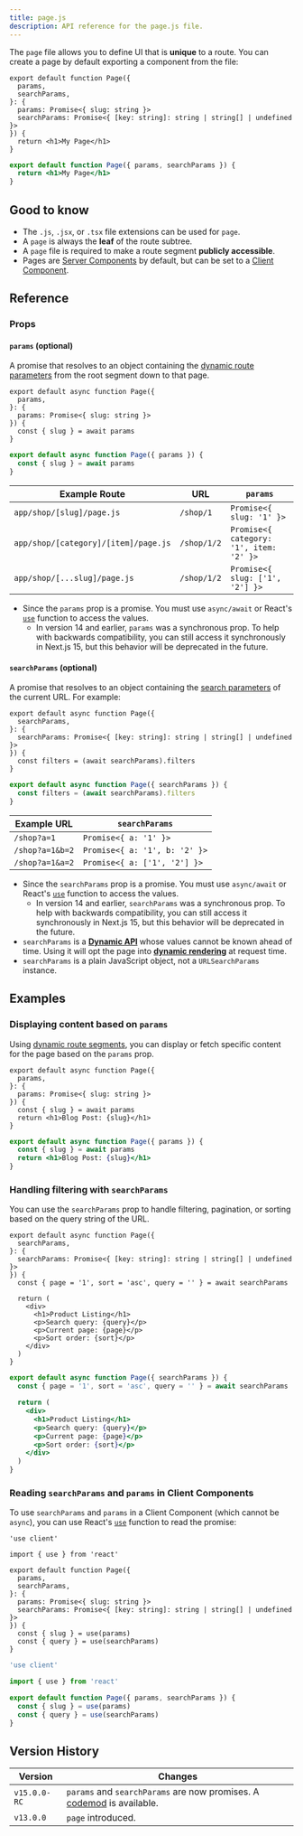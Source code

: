 ```yaml
---
title: page.js
description: API reference for the page.js file.
---
```


The `page` file allows you to define UI that is **unique** to a route. You can create a page by default exporting a component from the file:

```tsx filename="app/blog/[slug]/page.tsx" switcher
export default function Page({
  params,
  searchParams,
}: {
  params: Promise<{ slug: string }>
  searchParams: Promise<{ [key: string]: string | string[] | undefined }>
}) {
  return <h1>My Page</h1>
}
```

```jsx filename="app/blog/[slug]/page.js" switcher
export default function Page({ params, searchParams }) {
  return <h1>My Page</h1>
}
```

## Good to know

- The `.js`, `.jsx`, or `.tsx` file extensions can be used for `page`.
- A `page` is always the **leaf** of the route subtree.
- A `page` file is required to make a route segment **publicly accessible**.
- Pages are [Server Components](https://react.dev/reference/rsc/server-components) by default, but can be set to a [Client Component](https://react.dev/reference/rsc/use-client).

## Reference

### Props

#### `params` (optional)

A promise that resolves to an object containing the [dynamic route parameters](/docs/app/building-your-application/routing/dynamic-routes) from the root segment down to that page.

```tsx filename="app/shop/[slug]/page.tsx" switcher
export default async function Page({
  params,
}: {
  params: Promise<{ slug: string }>
}) {
  const { slug } = await params
}
```

```jsx filename="app/shop/[slug]/page.js" switcher
export default async function Page({ params }) {
  const { slug } = await params
}
```

| Example Route                        | URL         | `params`                                |
| ------------------------------------ | ----------- | --------------------------------------- |
| `app/shop/[slug]/page.js`            | `/shop/1`   | `Promise<{ slug: '1' }>`                |
| `app/shop/[category]/[item]/page.js` | `/shop/1/2` | `Promise<{ category: '1', item: '2' }>` |
| `app/shop/[...slug]/page.js`         | `/shop/1/2` | `Promise<{ slug: ['1', '2'] }>`         |

- Since the `params` prop is a promise. You must use `async/await` or React's [`use`](https://react.dev/reference/react/use) function to access the values.
  - In version 14 and earlier, `params` was a synchronous prop. To help with backwards compatibility, you can still access it synchronously in Next.js 15, but this behavior will be deprecated in the future.

#### `searchParams` (optional)

A promise that resolves to an object containing the [search parameters](https://developer.mozilla.org/docs/Learn/Common_questions/What_is_a_URL#parameters) of the current URL. For example:

```tsx filename="app/shop/page.tsx" switcher
export default async function Page({
  searchParams,
}: {
  searchParams: Promise<{ [key: string]: string | string[] | undefined }>
}) {
  const filters = (await searchParams).filters
}
```

```jsx filename="app/shop/page.js" switcher
export default async function Page({ searchParams }) {
  const filters = (await searchParams).filters
}
```

| Example URL     | `searchParams`                |
| --------------- | ----------------------------- |
| `/shop?a=1`     | `Promise<{ a: '1' }>`         |
| `/shop?a=1&b=2` | `Promise<{ a: '1', b: '2' }>` |
| `/shop?a=1&a=2` | `Promise<{ a: ['1', '2'] }>`  |

- Since the `searchParams` prop is a promise. You must use `async/await` or React's [`use`](https://react.dev/reference/react/use) function to access the values.
  - In version 14 and earlier, `searchParams` was a synchronous prop. To help with backwards compatibility, you can still access it synchronously in Next.js 15, but this behavior will be deprecated in the future.
- `searchParams` is a **[Dynamic API](/docs/app/building-your-application/rendering/server-components#dynamic-apis)** whose values cannot be known ahead of time. Using it will opt the page into **[dynamic rendering](/docs/app/building-your-application/rendering/server-components#dynamic-rendering)** at request time.
- `searchParams` is a plain JavaScript object, not a `URLSearchParams` instance.

## Examples

### Displaying content based on `params`

Using [dynamic route segments](/docs/app/building-your-application/routing/dynamic-routes), you can display or fetch specific content for the page based on the `params` prop.

```tsx filename="app/blog/[slug]/page.tsx" switcher
export default async function Page({
  params,
}: {
  params: Promise<{ slug: string }>
}) {
  const { slug } = await params
  return <h1>Blog Post: {slug}</h1>
}
```

```jsx filename="app/blog/[slug]/page.js" switcher
export default async function Page({ params }) {
  const { slug } = await params
  return <h1>Blog Post: {slug}</h1>
}
```

### Handling filtering with `searchParams`

You can use the `searchParams` prop to handle filtering, pagination, or sorting based on the query string of the URL.

```tsx filename="app/shop/page.tsx" switcher
export default async function Page({
  searchParams,
}: {
  searchParams: Promise<{ [key: string]: string | string[] | undefined }>
}) {
  const { page = '1', sort = 'asc', query = '' } = await searchParams

  return (
    <div>
      <h1>Product Listing</h1>
      <p>Search query: {query}</p>
      <p>Current page: {page}</p>
      <p>Sort order: {sort}</p>
    </div>
  )
}
```

```jsx filename="app/shop/page.js" switcher
export default async function Page({ searchParams }) {
  const { page = '1', sort = 'asc', query = '' } = await searchParams

  return (
    <div>
      <h1>Product Listing</h1>
      <p>Search query: {query}</p>
      <p>Current page: {page}</p>
      <p>Sort order: {sort}</p>
    </div>
  )
}
```

### Reading `searchParams` and `params` in Client Components

To use `searchParams` and `params` in a Client Component (which cannot be `async`), you can use React's [`use`](https://react.dev/reference/react/use) function to read the promise:

```tsx filename="app/page.tsx" switcher
'use client'

import { use } from 'react'

export default function Page({
  params,
  searchParams,
}: {
  params: Promise<{ slug: string }>
  searchParams: Promise<{ [key: string]: string | string[] | undefined }>
}) {
  const { slug } = use(params)
  const { query } = use(searchParams)
}
```

```js filename="app/page.js" switcher
'use client'

import { use } from 'react'

export default function Page({ params, searchParams }) {
  const { slug } = use(params)
  const { query } = use(searchParams)
}
```

## Version History

| Version      | Changes                                                                                                                             |
| ------------ | ----------------------------------------------------------------------------------------------------------------------------------- |
| `v15.0.0-RC` | `params` and `searchParams` are now promises. A [codemod](/docs/app/building-your-application/upgrading/codemods#150) is available. |
| `v13.0.0`    | `page` introduced.                                                                                                                  |
